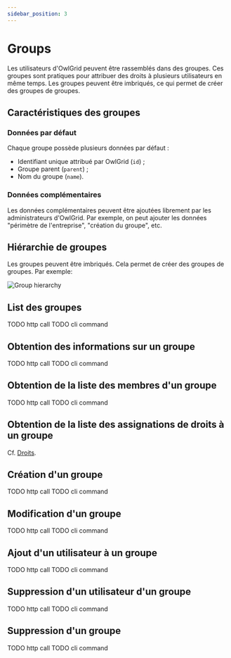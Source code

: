 ```yaml
---
sidebar_position: 3
---
```



# Groups

Les utilisateurs d'OwlGrid peuvent être rassemblés dans des groupes. Ces groupes sont pratiques pour attribuer des droits à plusieurs utilisateurs en même temps. Les groupes peuvent être imbriqués, ce qui permet de créer des groupes de groupes.

## Caractéristiques des groupes

### Données par défaut
Chaque groupe possède plusieurs données par défaut :
- Identifiant unique attribué par OwlGrid (`id`) ;
- Groupe parent (`parent`) ;
- Nom du groupe (`name`).

### Données complémentaires

Les données complémentaires peuvent être ajoutées librement par les administrateurs d'OwlGrid. Par exemple, on peut ajouter les données "périmètre de l'entreprise", "création du groupe", etc.

## Hiérarchie de groupes

Les groupes peuvent être imbriqués. Cela permet de créer des groupes de groupes. Par exemple:

![Group hierarchy](/img/group_hierarchy.jpeg)

## List des groupes

<Tabs groupId="client">
  <TabItem value="rest" label="REST API">
  TODO http call
  </TabItem>
  <TabItem value="cli" label="CLI">
  TODO cli command
  </TabItem>
</Tabs>

## Obtention des informations sur un groupe

<Tabs groupId="client">
  <TabItem value="rest" label="REST API">
  TODO http call
  </TabItem>
  <TabItem value="cli" label="CLI">
  TODO cli command
  </TabItem>
</Tabs>

## Obtention de la liste des membres d'un groupe

<Tabs groupId="client">
  <TabItem value="rest" label="REST API">
  TODO http call
  </TabItem>
  <TabItem value="cli" label="CLI">
  TODO cli command
  </TabItem>
</Tabs>

## Obtention de la liste des assignations de droits à un groupe

Cf. [Droits](rights).

## Création d'un groupe

<Tabs groupId="client">
  <TabItem value="rest" label="REST API">
  TODO http call
  </TabItem>
  <TabItem value="cli" label="CLI">
  TODO cli command
  </TabItem>
</Tabs>

## Modification d'un groupe

<Tabs groupId="client">
  <TabItem value="rest" label="REST API">
  TODO http call
  </TabItem>
  <TabItem value="cli" label="CLI">
  TODO cli command
  </TabItem>
</Tabs>

## Ajout d'un utilisateur à un groupe

<Tabs groupId="client">
  <TabItem value="rest" label="REST API">
  TODO http call
  </TabItem>
  <TabItem value="cli" label="CLI">
  TODO cli command
  </TabItem>
</Tabs>

## Suppression d'un utilisateur d'un groupe

<Tabs groupId="client">
  <TabItem value="rest" label="REST API">
  TODO http call
  </TabItem>
  <TabItem value="cli" label="CLI">
  TODO cli command
  </TabItem>
</Tabs>

## Suppression d'un groupe

<Tabs groupId="client">
  <TabItem value="rest" label="REST API">
  TODO http call
  </TabItem>
  <TabItem value="cli" label="CLI">
  TODO cli command
  </TabItem>
</Tabs>